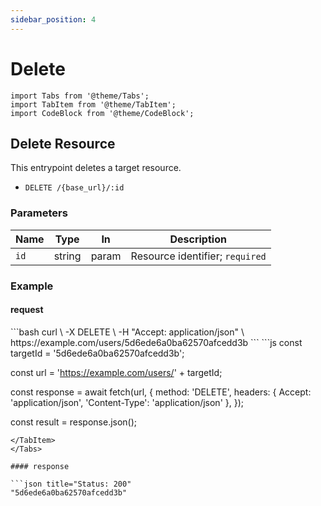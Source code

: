 ```yaml
---
sidebar_position: 4
---
```


# Delete

```mdx-code-block
import Tabs from '@theme/Tabs';
import TabItem from '@theme/TabItem';
import CodeBlock from '@theme/CodeBlock';
```

## Delete Resource

This entrypoint deletes a target resource.

- `DELETE /{base_url}/:id`

### Parameters

| Name | Type   | In    | Description                     |
| ---- | ------ | ----- | ------------------------------- |
| `id` | string | param | Resource identifier; `required` |

### Example

#### request

<Tabs className="unique-tabs">
<TabItem value="cURL">
```bash
curl \
  -X DELETE \
  -H "Accept: application/json" \
  https://example.com/users/5d6ede6a0ba62570afcedd3b
```
</TabItem>
<TabItem value="Javascript">
```js
const targetId = '5d6ede6a0ba62570afcedd3b';

const url = 'https://example.com/users/' + targetId;

const response = await fetch(url, {
  method: 'DELETE',
  headers: { Accept: 'application/json', 'Content-Type': 'application/json' },
});

const result = response.json();
```
</TabItem>
</Tabs>

#### response

```json title="Status: 200"
"5d6ede6a0ba62570afcedd3b"
```
